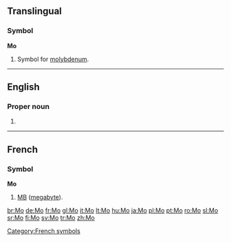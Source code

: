 {{see|Appendix:Variations of "mo"}}

==Translingual==

===Symbol===
'''Mo'''

# {{element symbol}} Symbol for [[molybdenum]].
----
==English==
===Proper noun===
{{en-proper noun|sg=Mo.}}
#{{abbreviation of|Missouri}}
----

==French==

===Symbol===
'''Mo'''

# {{abbreviation of|[[mégaoctet]]|lang=French}} [[MB]] ([[megabyte]]).

[[Category:French symbols]]

[[br:Mo]]
[[de:Mo]]
[[fr:Mo]]
[[gl:Mo]]
[[it:Mo]]
[[lt:Mo]]
[[hu:Mo]]
[[ja:Mo]]
[[pl:Mo]]
[[pt:Mo]]
[[ro:Mo]]
[[sl:Mo]]
[[sr:Mo]]
[[fi:Mo]]
[[sv:Mo]]
[[tr:Mo]]
[[zh:Mo]]